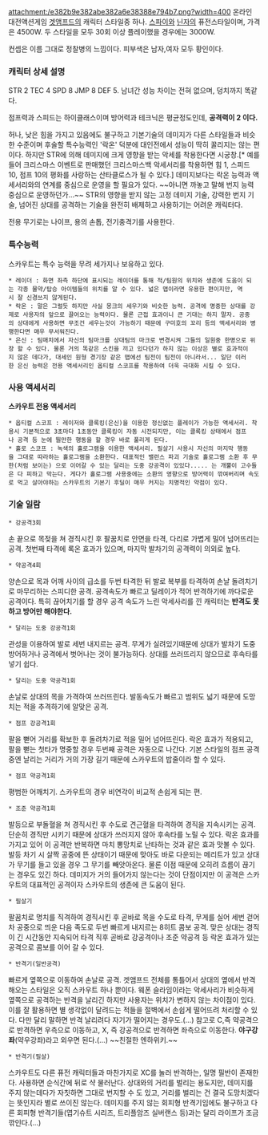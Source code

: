 attachment:/e382b9e382abe382a6e38388e794b7.png?width=400
온라인 대전액션게임 [[겟앰프드]]의 캐릭터 스타일중 하나.
[[스파이]]와 [[닌자]]의 퓨전스타일이며, 가격은 4500W. 두 스타일을 모두 30회 이상 플레이했을 경우에는 3000W.

컨셉은 이름 그대로 정찰병의 느낌이다.
피부색은 남자,여자 모두 황인이다.

=== 캐릭터 상세 설명 ===
STR 2 TEC 4 SPD 8 JMP 8 DEF 5. 남녀간 성능 차이는 전혀 없으며, 덩치까지 똑같다.

점프력과 스피드는 하이클래스이며 방어력과 테크닉은 평균정도인데, '''공격력이 2 이다.'''

허나, 낮은 힘을 가지고 있음에도 불구하고 기본기술의 데미지가 다른 스타일들과 비슷한 수준이며 후술할 특수능력인 '락온' 덕분에 대인전에서 성능이 딱히 꿀리지는 않는 편이다.
하지만 STR에 의해 데미지에 크게 영향을 받는 악세를 착용한다면 시궁창.[* 예를들어 크리스마스 이벤트로 판매했던 크리스마스백 악세서리를 착용하면 힘 1, 스피드 10, 점프 10의 평화를 사랑하는 산타클로스가 될 수 있다.] 데미지보다는 락온 능력과 액세서리와의 연계를 중심으로 운영을 할 필요가 있다. ~~아니면 까놓고 말해 번지 능력 중심으로 운영하던가...~~ STR의 영향을 받지 않는 고정 데미지 기술, 강력한 번지 기술, 넘어진 상대를 공격하는 기술을 완전히 배제하고 사용하기는 어려운 캐릭터다.

전용 무기로는 나이프, 용의 손톱, 전기충격기를 사용한다.


=== 특수능력 ===
스카우트는 특수 능력을 무려 세가지나 보유하고 있다.
 * 레이더 : 화면 좌측 하단에 표시되는 레이더를 통해 적/팀원의 위치와 생존에 도움이 되는 각종 물약/탑승 아이템들의 위치를 알 수 있다. 넓은 맵이라면 유용한 편이지만, 역시 잘 신경쓰지 않게된다.
 * 락온 : 말은 그럴듯 하지만 사실 몽크의 세우기와 비슷한 능력. 공격에 명중한 상대를 강제로 사용자의 앞으로 끌어오는 능력이다. 물론 근접 효과이니 큰 기대는 하지 말자. 공중의 상대에게 사용하면 무조건 세우는것이 가능하기 때문에 구미호의 꼬리 등의 액세서리와 병행한다면 매우 무서워진다.
 * 은신 : 팀매치에서 자신의 팀마크를 상대팀의 마크로 변경시켜 그들의 일원중 한명으로 위장 할 수 있다. 물론 거의 똑같은 스킨을 끼고 있다던가 하지 않는 이상은 별로 효과적이지 않은 데다가, 대세인 원형 경기장 같은 맵에선 팀전이 팀전이 아니라서... 일단 이러한 은신 능력은 전용 액세서리인 옵티컬 스코프를 착용하여 더욱 극대화 시킬 수 있다.


=== 사용 액세서리 ===
'''스카우트 전용 액세서리'''
 * 옵티컬 스코프 : 레이저와 클록킹(은신)을 이용한 정신없는 플레이가 가능한 액세서리. 착용시 기본적으로 3초마다 1초동안 클록킹이 자동 시전되지만, 이는 클록킹 상태에서 점프나 공격 등 눈에 띌만한 행동을 할 경우 바로 풀리게 된다.
 * 홀로 스코프 : 녹색의 홀로그램을 이용한 액세서리. 필살기 사용시 자신의 마지막 행동을 그대로 따라하는 홀로그램을 소환한다. 대표적인 밸런스 파괴 기술로 홀로그램 소환 후 무한(처럼 보이는) 으로 이어갈 수 있는 달리는 도중 강공격이 있있다..... 는 개뿔이 고수들은 다 피하고 막는다. 게다가 홀로그램 사용중에는 소환의 영향으로 방어력이 깎여버리며 속도로 먹고 살아야하는 스카우트의 기본기 후딜이 매우 커지는 치명적인 약점이 있다. 

=== 기술 일람 ===
 * 강공격3회

손 끝으로 목젖을 쳐 경직시킨 후 팔꿈치로 안면을 타격, 다리로 가볍게 밀어 넘어뜨리는 공격. 첫번째 타격에 록온 효과가 있으며, 마지막 발차기의 공격력이 의외로 높다.

 * 약공격4회

양손으로 목과 어깨 사이의 급소를 두번 타격한 뒤 발로 복부를 타격하여
손날 돌려치기로 마무리하는 스피디한 공격. 공격속도가 빠르고 딜레이가 적어
반격하기에 까다로운 공격이다. 특히 끊어치기를 할 경우 공격 속도가 느린 악세사리를 낀 캐릭터는 '''반격도 못하고 방어만 해야한다.'''

 * 달리는 도중 강공격1회

관성을 이용하여 발로 세번 내지르는 공격. 무게가 실려있기때문에 상대가 발차기 도중
방어하거나 공격에서 벗어나는 것이 불가능하다. 상대를 쓰러뜨리지 않으므로 후속타를 넣기 쉽다.

 * 달리는 도중 약공격1회

손날로 상대의 목을 가격하여 쓰러뜨린다.
발동속도가 빠르고 범위도 넓기 때문에 도망치는 적을 추격하기에 알맞은 공격.

 * 점프 강공격1회

팔을 뻗어 거리를 확보한 후 돌려차기로 적을 밀어 넘어뜨린다. 락온 효과가 적용되고, 팔을 뻗는 첫타가 명중할 경우 두번째 공격은 자동으로 나간다. 기본 스타일의 점프 공격 중엔 날리는 거리가 거의 가장 길기 때문에 스카우트의 밥줄이라 할 수 있다.

 * 점프 약공격1회

평범한 어깨치기. 스카우트의 경우 비연각이 비교적 손쉽게 되는 편.

 * 조준 약공격1회

발등으로 부돌혈을 쳐 경직시킨 후 수도로 견근혈을 타격하여 경직을 지속시키는 공격. 단순히 경직만 시키기 때문에 상대가 쓰러지지 않아 후속타를 노릴 수 있다. 락온 효과를 가지고 있어 이 공격만 반복하면 마치 뽕망치로 난타하는 것과 같은 효과 맛볼 수 있다. 발등 차기 시 살짝 공중에 뜬 상태이기 때문에 맞아도 바로 다운되는 메리트가 있고 상대가 무기를 들고 있을 경우 그 무기를 빼앗아온다. 물론 이점 때문에 오히려 흐름이 끊기는 경우도 있긴 하다. 데미지가 거의 들어가지 않는다는 것이 단점이지만 이 공격은 스카우트의 대표적인 공격이자 스카우트의 생존에 큰 도움이 된다. 

 * 필살기

팔꿈치로 명치를 직격하여 경직시킨 후 곧바로 목을 수도로 타격, 무게를 실어 세번 걷어 차 공중으로 띄운 다음 족도로 두번 빠르게 내지르는 8히트 콤보 공격.
맞은 상대는 경직이 긴 시간동안 지속되어 타격 직후 곧바로 강공격이나 조준 약공격 등 락온 효과가 있는 공격으로 콤보를 이어 갈 수 있다.

 * 반격기(일반공격)

빠르게 옆쪽으로 이동하여 손날로 공격. 겟앰프드 전체를 통틀어서 상대의 옆에서 반격해오는 스타일은 오직 스카우트 하나 뿐이다. 웨폰 슬라임이라는 악세사리가 비슷하게 옆쪽으로 공격하는 반격을 날리긴 하지만 사용자는 위치가 변하지 않는 차이점이 있다. 이를 잘 활용하면 별 생각없이 달려드는 적들을 절벽에서 손쉽게 떨어뜨려 처리할 수 있다. 다만 달리 말하면 반격 날리려다 자기가 떨어지는 경우도.(...) 참고로 C,즉 약공격으로 반격하면 우측으로 이동하고, X, 즉 강공격으로 반격하면 좌측으로 이동한다. '''야구강좌'''(약우강좌)라고 외우면 된다.(...) ~~친절한 엔하위키.~~

 * 반격기(필살)

스카우트도 다른 퓨전 캐릭터들과 마찬가지로 XC를 눌러 반격하는, 일명 필반이 존재한다. 사용하면 순식간에 뒤로 샥 물러난다. 상대와의 거리를 벌리는 용도지만, 데미지를 주지 않는데다가 자칫하면 그대로 번지할 수 도 있고, 거리를 벌리는 건 결국 도망치겠다는 뜻인지라 별로 쓰이진 않는다. 데미지를 주지 않는 회피형 반격기임에도 불구하고 다른 회피형 반격기들(엽기슈트 시리즈, 트리플암즈 실버랜스 등)과는 달리 라이프가 조금 깎인다.(...)
